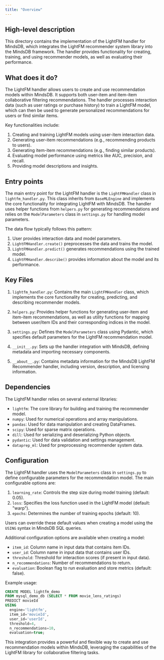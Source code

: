 ```yaml
---
title: "Overview"
---
```


## High-level description
This directory contains the implementation of the LightFM handler for MindsDB, which integrates the LightFM recommender system library into the MindsDB framework. The handler provides functionality for creating, training, and using recommender models, as well as evaluating their performance.

## What does it do?
The LightFM handler allows users to create and use recommendation models within MindsDB. It supports both user-item and item-item collaborative filtering recommendations. The handler processes interaction data (such as user ratings or purchase history) to train a LightFM model, which can then be used to generate personalized recommendations for users or find similar items.

Key functionalities include:
1. Creating and training LightFM models using user-item interaction data.
2. Generating user-item recommendations (e.g., recommending products to users).
3. Generating item-item recommendations (e.g., finding similar products).
4. Evaluating model performance using metrics like AUC, precision, and recall.
5. Providing model descriptions and insights.

## Entry points
The main entry point for the LightFM handler is the `LightFMHandler` class in `lightfm_handler.py`. This class inherits from `BaseMLEngine` and implements the core functionality for integrating LightFM with MindsDB. The handler uses helper functions from `helpers.py` for generating recommendations and relies on the `ModelParameters` class in `settings.py` for handling model parameters.

The data flow typically follows this pattern:
1. User provides interaction data and model parameters.
2. `LightFMHandler.create()` preprocesses the data and trains the model.
3. `LightFMHandler.predict()` generates recommendations using the trained model.
4. `LightFMHandler.describe()` provides information about the model and its performance.

## Key Files
1. `lightfm_handler.py`: Contains the main `LightFMHandler` class, which implements the core functionality for creating, predicting, and describing recommender models.

2. `helpers.py`: Provides helper functions for generating user-item and item-item recommendations, as well as utility functions for mapping between user/item IDs and their corresponding indices in the model.

3. `settings.py`: Defines the `ModelParameters` class using Pydantic, which specifies default parameters for the LightFM recommendation model.

4. `__init__.py`: Sets up the handler integration with MindsDB, defining metadata and importing necessary components.

5. `__about__.py`: Contains metadata information for the MindsDB LightFM Recommender handler, including version, description, and licensing information.

## Dependencies
The LightFM handler relies on several external libraries:
- `lightfm`: The core library for building and training the recommender model.
- `numpy`: Used for numerical operations and array manipulations.
- `pandas`: Used for data manipulation and creating DataFrames.
- `scipy`: Used for sparse matrix operations.
- `dill`: Used for serializing and deserializing Python objects.
- `pydantic`: Used for data validation and settings management.
- `dataprep_ml`: Used for preprocessing recommender system data.

## Configuration
The LightFM handler uses the `ModelParameters` class in `settings.py` to define configurable parameters for the recommendation model. The main configurable options are:

1. `learning_rate`: Controls the step size during model training (default: 0.05).
2. `loss`: Specifies the loss function used in the LightFM model (default: "warp").
3. `epochs`: Determines the number of training epochs (default: 10).

Users can override these default values when creating a model using the `USING` syntax in MindsDB SQL queries.

Additional configuration options are available when creating a model:
- `item_id`: Column name in input data that contains item IDs.
- `user_id`: Column name in input data that contains user IDs.
- `threshold`: Threshold for interaction scores (if present in input data).
- `n_recommendations`: Number of recommendations to return.
- `evaluation`: Boolean flag to run evaluation and store metrics (default: false).

Example usage:
```sql
CREATE MODEL lightfm_demo
FROM mysql_demo_db (SELECT * FROM movie_lens_ratings)
PREDICT movieId
USING
  engine='lightfm',
  item_id='movieId',
  user_id='userId',
  threshold=4,
  n_recommendations=10,
  evaluation=true;
```

This integration provides a powerful and flexible way to create and use recommendation models within MindsDB, leveraging the capabilities of the LightFM library for collaborative filtering tasks.